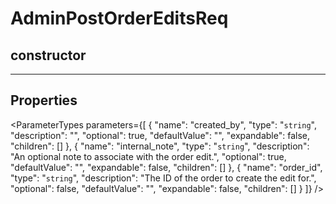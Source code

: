 
# AdminPostOrderEditsReq

## constructor

___

## Properties

<ParameterTypes parameters={[
  {
    "name": "created_by",
    "type": "`string`",
    "description": "",
    "optional": true,
    "defaultValue": "",
    "expandable": false,
    "children": []
  },
  {
    "name": "internal_note",
    "type": "`string`",
    "description": "An optional note to associate with the order edit.",
    "optional": true,
    "defaultValue": "",
    "expandable": false,
    "children": []
  },
  {
    "name": "order_id",
    "type": "`string`",
    "description": "The ID of the order to create the edit for.",
    "optional": false,
    "defaultValue": "",
    "expandable": false,
    "children": []
  }
]} />
